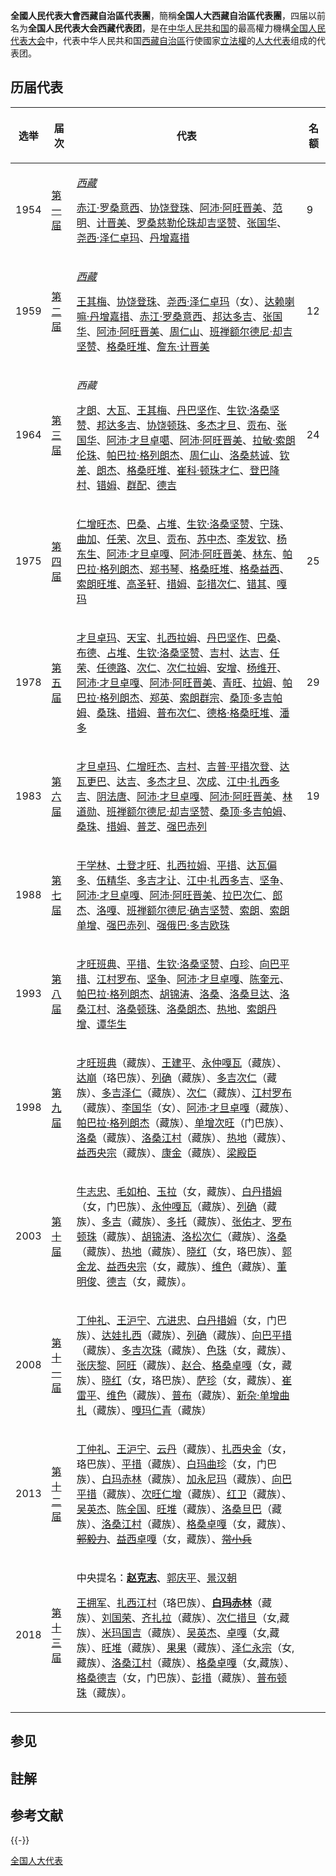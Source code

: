 {{Unreferenced|time=2020-07-30T07:44:51+00:00}}
{{Pathnav|全国人民代表大会|全国人民代表大会代表}}
{{Infobox constituency
|name              = 代表团
|type              = [[全国人民代表大会|全国人民代表大会]]
|constituency_link = 
|parl_name         = <!-- name of the law making body -->
|map1              = 
|map_size          = 
|image             = 
|map_entity        = 
|map_year          = 
|caption           = 
|district_label    = [[选区|选举单位]]
|district          = 
|region_label      = [[选举人|选举人]]数量
|region            = 
|population        = 
|electorate        = 
|towns             = 
|future            = 
|year              = 1954年
|abolished_label   = 
|abolished         = 
|members_label     = 代表团团长
|members           = 
|seats             = 
|elects_howmany    = 
|local_council_label = [[地方各级人民代表大会|省级人大]]
|local_council     = 
|next              = 
|previous          = 
|blank1_name       = 选举方式
|blank1_info       = 人大選舉產生
}}
'''全國人民代表大會西藏自治區代表團'''，簡稱'''全国人大西藏自治區代表團'''，四届以前名为'''全国人民代表大会西藏代表团'''，是在[[中华人民共和国|中华人民共和国]]的最高權力機構[[全国人民代表大会|全国人民代表大会]]中，代表中华人民共和国[[西藏自治區|西藏自治區]]行使國家[[立法權|立法權]]的[[人大代表|人大代表]]组成的代表团。

== 历届代表 ==
{| class="wikitable"
|-
! style="width: 5%" |选举
! style="width: 8%" |届次
! 代表
! 名额
|-
! 1954
![[第一届全国人民代表大会代表名单|第一届]]
|''[[西藏地方|西藏]]''

[[赤江·罗桑意西|赤江·罗桑意西]]、[[协饶登珠|协饶登珠]]、[[阿沛·阿旺晋美|阿沛·阿旺晋美]]、[[范明_(将军)|范明]]、[[计晋美|计晋美]]、[[罗桑慈勒伦珠却吉坚赞|罗桑慈勒伦珠却吉坚赞]]、[[张国华_(1914年)|张国华]]、[[尧西·泽仁卓玛|尧西·泽仁卓玛]]、[[丹增嘉措|丹增嘉措]]
|9
|-
! 1959
![[第二届全国人民代表大会代表名单|第二届]]
|''[[西藏自治区筹备委员会|西藏]]''

[[王其梅|王其梅]]、[[协饶登珠|协饶登珠]]、[[尧西·泽仁卓玛|尧西·泽仁卓玛]]（女）、[[达赖喇嘛·丹增嘉措|达赖喇嘛·丹增嘉措]]、[[赤江·罗桑意西|赤江·罗桑意西]]、[[邦达多吉|邦达多吉]]、[[张国华_(1914年)|张国华]]、[[阿沛·阿旺晋美|阿沛·阿旺晋美]]、[[周仁山|周仁山]]、[[班禅额尔德尼·却吉坚赞|班禅额尔德尼·却吉坚赞]]、[[德格·格桑旺堆|格桑旺堆]]、[[詹东·计晋美|詹东·计晋美]]
| 12
|-
! 1964
![[第三届全国人民代表大会代表名单|第三届]]
|''西藏''

[[才朗|才朗]]、[[大瓦|大瓦]]、[[王其梅|王其梅]]、[[丹巴坚作|丹巴坚作]]、[[生钦·洛桑坚赞|生钦·洛桑坚赞]]、[[邦达多吉|邦达多吉]]、[[协饶顿珠|协饶顿珠]]、[[多杰才旦|多杰才旦]]、[[贡布|贡布]]、[[张国华_(1914年)|张国华]]、[[阿沛·才旦卓噶|阿沛·才旦卓噶]]、[[阿沛·阿旺晋美|阿沛·阿旺晋美]]、[[拉敏·索朗伦珠|拉敏·索朗伦珠]]、[[帕巴拉·格列朗杰|帕巴拉·格列朗杰]]、[[周仁山|周仁山]]、[[洛桑慈诚|洛桑慈诚]]、[[钦差|钦差]]、[[朗杰|朗杰]]、[[德格·格桑旺堆|格桑旺堆]]、[[崔科·顿珠才仁|崔科·顿珠才仁]]、[[登巴降村|登巴降村]]、[[错姆|错姆]]、[[群配|群配]]、[[德吉|德吉]]
|24
|-
! 1975
! [[第四届全国人民代表大会代表名单|第四届]]
|[[仁增旺杰|仁增旺杰]]、[[巴桑|巴桑]]、[[占堆|占堆]]、[[生钦·洛桑坚赞|生钦·洛桑坚赞]]、[[宁珠|宁珠]]、[[曲加|曲加]]、[[任荣|任荣]]、[[次旦|次旦]]、[[贡布_(登山运动员)|贡布]]、[[苏中杰|苏中杰]]、[[李发钦|李发钦]]、[[杨东生|杨东生]]、[[阿沛·才旦卓嘎|阿沛·才旦卓嘎]]、[[阿沛·阿旺晋美|阿沛·阿旺晋美]]、[[林东|林东]]、[[帕巴拉·格列朗杰|帕巴拉·格列朗杰]]、[[郑书琴|郑书琴]]、[[德格·格桑旺堆|格桑旺堆]]、[[格桑益西|格桑益西]]、[[索朗旺堆|索朗旺堆]]、[[高圣轩|高圣轩]]、[[措姆|措姆]]、[[彭措次仁|彭措次仁]]、[[错其|错其]]、[[嘎玛|嘎玛]]
|25
|-
! 1978
! [[第五届全国人民代表大会代表名单|第五届]]
|[[才旦卓玛|才旦卓玛]]、[[天宝|天宝]]、[[扎西拉姆|扎西拉姆]]、[[丹巴坚作|丹巴坚作]]、[[巴桑|巴桑]]、[[布德|布德]]、[[占堆|占堆]]、[[生钦·洛桑坚赞|生钦·洛桑坚赞]]、[[吉村|吉村]]、[[达吉|达吉]]、[[任荣|任荣]]、[[任德路|任德路]]、[[次仁|次仁]]、[[次仁拉姆|次仁拉姆]]、[[安增|安增]]、[[杨维开|杨维开]]、[[阿沛·才旦卓嘎|阿沛·才旦卓嘎]]、[[阿沛·阿旺晋美|阿沛·阿旺晋美]]、[[青旺|青旺]]、[[拉姆|拉姆]]、[[帕巴拉·格列朗杰|帕巴拉·格列朗杰]]、[[郑英|郑英]]、[[索朗群宗|索朗群宗]]、[[桑顶·多吉帕姆·德庆曲珍|桑顶·多吉帕姆]]、[[桑珠|桑珠]]、[[措姆|措姆]]、[[普布次仁|普布次仁]]、[[德格·格桑旺堆|德格·格桑旺堆]]、[[潘多|潘多]]

|29
|-
! 1983
! [[第六届全国人民代表大会代表名单|第六届]]
|[[才旦卓玛|才旦卓玛]]、[[仁增旺杰|仁增旺杰]]、[[吉村|吉村]]、[[吉普·平措次登|吉普·平措次登]]、[[达瓦更巴|达瓦更巴]]、[[达吉|达吉]]、[[多杰才旦|多杰才旦]]、[[次成|次成]]、[[江中·扎西多吉|江中·扎西多吉]]、[[阴法唐|阴法唐]]、[[阿沛·才旦卓嘎|阿沛·才旦卓嘎]]、[[阿沛·阿旺晋美|阿沛·阿旺晋美]]、[[林道勋|林道勋]]、[[班禅额尔德尼·却吉坚赞|班禅额尔德尼·却吉坚赞]]、[[桑顶·多吉帕姆·德庆曲珍|桑顶·多吉帕姆]]、[[桑珠|桑珠]]、[[措姆|措姆]]、[[普芝|普芝]]、[[强巴赤列|强巴赤列]]
|19
|-
! 1988
! [[第七届全国人民代表大会代表名单|第七届]]
|[[于学林|于学林]]、[[土登才旺|土登才旺]]、[[扎西拉姆|扎西拉姆]]、[[平措|平措]]、[[达瓦偏多|达瓦偏多]]、[[伍精华|伍精华]]、[[多吉才让|多吉才让]]、[[江中·扎西多吉|江中·扎西多吉]]、[[坚争|坚争]]、[[阿沛·才旦卓嘎|阿沛·才旦卓嘎]]、[[阿沛·阿旺晋美|阿沛·阿旺晋美]]、[[拉巴次仁|拉巴次仁]]、[[郎杰|郎杰]]、[[洛嘎|洛嘎]]、[[班禅额尔德尼·确吉坚赞|班禅额尔德尼·确吉坚赞]]、[[索朗|索朗]]、[[索朗单增|索朗单增]]、[[强巴赤列|强巴赤列]]、[[强俄巴·多吉欧珠|强俄巴·多吉欧珠]]

|
|-
! 1993
! [[第八届全国人民代表大会代表名单|第八届]]
|[[才旺班典|才旺班典]]、[[平措|平措]]、[[生钦·洛桑坚赞|生钦·洛桑坚赞]]、[[白珍|白珍]]、[[向巴平措|向巴平措]]、[[江村罗布|江村罗布]]、[[坚争|坚争]]、[[阿沛·才旦卓嘎|阿沛·才旦卓嘎]]、[[陈奎元|陈奎元]]、[[帕巴拉·格列朗杰|帕巴拉·格列朗杰]]、[[胡锦涛|胡锦涛]]、[[洛桑|洛桑]]、[[洛桑旦达|洛桑旦达]]、[[洛桑江村|洛桑江村]]、[[洛桑顿珠|洛桑顿珠]]、[[洛桑朗杰|洛桑朗杰]]、[[热地|热地]]、[[索朗丹增|索朗丹增]]、[[谭华生|谭华生]]
|
|-
! 1998
! [[第九届全国人民代表大会代表名单|第九届]]
|[[才旺班典|才旺班典]]（藏族）、[[王建平|王建平]]、[[永仲嘎瓦|永仲嘎瓦]]（藏族）、[[达崩|达崩]]（珞巴族）、[[列确|列确]]（藏族）、[[多吉次仁|多吉次仁]]（藏族）、[[多吉泽仁|多吉泽仁]]（藏族）、[[次仁|次仁]]（藏族）、[[江村罗布|江村罗布]]（藏族）、[[李国华|李国华]]（女）、[[阿沛·才旦卓嘎|阿沛·才旦卓嘎]]（藏族）、[[帕巴拉·格列朗杰|帕巴拉·格列朗杰]]（藏族）、[[单增次旺|单增次旺]]（门巴族）、[[洛桑|洛桑]]（藏族）、[[洛桑江村|洛桑江村]]（藏族）、[[热地|热地]]（藏族）、[[益西央宗|益西央宗]]（藏族）、[[康金|康金]]（藏族）、[[梁殿臣|梁殿臣]]

|
|-
! 2003
! [[第十届全国人民代表大会代表名单|第十届]]
|[[牛志忠|牛志忠]]、[[毛如柏|毛如柏]]、[[玉拉|玉拉]]（女，藏族）、[[白丹措姆|白丹措姆]]（女，门巴族）、[[永仲嘎瓦|永仲嘎瓦]]（藏族）、[[列确|列确]]（藏族）、[[多吉|多吉]]（藏族）、[[多托|多托]]（藏族）、[[张佑才|张佑才]]、[[罗布顿珠|罗布顿珠]]（藏族）、[[胡锦涛|胡锦涛]]、[[洛松次仁|洛松次仁]]（藏族）、[[洛桑|洛桑]]（藏族）、[[热地|热地]]（藏族）、[[晓红|晓红]]（女，珞巴族）、[[郭金龙|郭金龙]]、[[益西央宗|益西央宗]]（女，藏族）、[[维色|维色]]（藏族）、[[董明俊|董明俊]]、[[德吉|德吉]]（女，藏族）。

|
|-
! 2008
! [[第十一届全国人民代表大会代表名单|第十一届]]
|[[丁仲礼|丁仲礼]]、[[王沪宁|王沪宁]]、[[亢进忠|亢进忠]]、[[白丹措姆|白丹措姆]]（女，门巴族）、[[达娃扎西|达娃扎西]]（藏族）、[[列确|列确]]（藏族）、[[向巴平措|向巴平措]]（藏族）、[[多吉次珠|多吉次珠]]（藏族）、[[色珠|色珠]]（女，藏族）、[[张庆黎|张庆黎]]、[[阿旺|阿旺]]（藏族）、[[赵合|赵合]]、[[格桑卓嘎|格桑卓嘎]]（女，藏族）、[[晓红|晓红]]（女，珞巴族）、[[萨珍|萨珍]]（女，藏族）、[[崔雷平|崔雷平]]、[[维色|维色]]（藏族）、[[普布|普布]]（藏族）、[[新杂·单增曲扎|新杂·单增曲扎]]（藏族）、[[嘎玛仁青|嘎玛仁青]]（藏族）

|
|-
! 2013
! [[第十二届全国人民代表大会代表名单|第十二届]]
|[[丁仲礼|丁仲礼]]、[[王沪宁|王沪宁]]、[[云丹_(1967年)|云丹]]（藏族）、[[扎西央金|扎西央金]]（女，珞巴族）、[[平措|平措]]（藏族）、[[白玛曲珍|白玛曲珍]]（女，门巴族）、[[白玛赤林|白玛赤林]]（藏族）、[[加永尼玛|加永尼玛]]（藏族）、[[向巴平措|向巴平措]]（藏族）、[[次旺仁增|次旺仁增]]（藏族）、[[红卫|红卫]]（藏族）、[[吴英杰|吴英杰]]、[[陈全国|陈全国]]、[[旺堆|旺堆]]（藏族）、[[洛桑旦巴|洛桑旦巴]]（藏族）、[[洛桑江村|洛桑江村]]（藏族）、[[格桑卓嘎|格桑卓嘎]]（女，藏族）、[[郭毅力|<s>郭毅力</s>]]、[[益西卓嘎|益西卓嘎]]（女，藏族）、[[常小兵|<s>常小兵</s>]]

|
|-
! 2018
! [[第十三届全国人民代表大会代表名单|第十三届]]
|
中央提名：'''[[赵克志|赵克志]]'''、[[郭庆平|郭庆平]]、[[景汉朝|景汉朝]]

[[王拥军_(政治人物)|王拥军]]、[[扎西江村|扎西江村]]（珞巴族）、'''[[白玛赤林|白玛赤林]]'''（藏族）、[[刘国荣_(1961年)|刘国荣]]、[[齐扎拉|齐扎拉]]（藏族）、[[次仁措旦|次仁措旦]]（女,藏族）、[[米玛国吉|米玛国吉]]（藏族）、[[吴英杰|吴英杰]]、[[卓嘎_(1961年)|卓嘎]]（女,藏族）、[[旺堆|旺堆]]（藏族）、[[果果|果果]]（藏族）、[[泽仁永宗|泽仁永宗]]（女,藏族）、[[洛桑江村|洛桑江村]]（藏族）、[[格桑卓嘎|格桑卓嘎]]（女,藏族）、[[格桑德吉|格桑德吉]]（女，门巴族）、[[彭措|彭措]]（藏族）、[[普布顿珠|普布顿珠]]（藏族）。
|
|}

== 参见 ==

== 註解 ==
{{NoteFoot}}

== 参考文献 ==
{{Reflist|30em}}

{{-}}
{{NPC}}
{{中華人民共和國全國人民代表大會代表團}}

[[Category:全国人大代表|]]